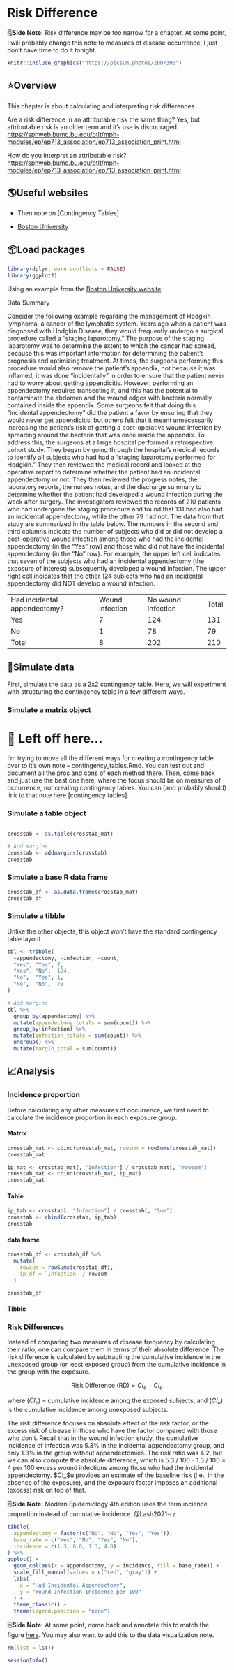 # Risk Difference

<!--
Hidden notes. 
-->

<p class="note"> 🗒**Side Note:** Risk difference may be too narrow for a chapter. At some point, I will probably change this note to measures of disease occurrence. I just don't have time to do it tonight. </p>

```r
knitr::include_graphics("https://picsum.photos/200/300")
```

## ⭐️Overview

This chapter is about calculating and interpreting risk differences.

Are a risk difference in an attributable risk the same thing? Yes, but attributable risk is an older term and it's use is discouraged. <https://sphweb.bumc.bu.edu/otlt/mph-modules/ep/ep713_association/ep713_association_print.html>

How do you interpret an attributable risk? <https://sphweb.bumc.bu.edu/otlt/mph-modules/ep/ep713_association/ep713_association_print.html>

## 🌎Useful websites

* Then note on [Contingency Tables]

* [Boston University](https://sphweb.bumc.bu.edu/otlt/mph-modules/ep/ep713_association/ep713_association_print.html)

## 📦Load packages

```r
library(dplyr, warn.conflicts = FALSE)
library(ggplot2)
```

Using an example from the [Boston University website](https://sphweb.bumc.bu.edu/otlt/mph-modules/ep/ep713_association/ep713_association_print.html):

Data Summary

Consider the following example regarding the management of Hodgkin lymphoma, a cancer of the lymphatic system. Years ago when a patient was diagnosed with Hodgkin Disease, they would frequently undergo a surgical procedure called a "staging laparotomy." The purpose of the staging laparotomy was to determine the extent to which the cancer had spread, because this was important information for determining the patient's prognosis and optimizing treatment. At times, the surgeons performing this procedure would also remove the patient's appendix, not because it was inflamed; it was done "incidentally" in order to ensure that the patient never had to worry about getting appendicitis. However, performing an appendectomy requires transecting it, and this has the potential to contaminate the abdomen and the wound edges with bacteria normally contained inside the appendix. Some surgeons felt that doing this "incidental appendectomy" did the patient a favor by ensuring that they would never get appendicitis, but others felt that it meant unnecessarily increasing the patient's risk of getting a post-operative wound infection by spreading around the bacteria that was once inside the appendix. To address this, the surgeons at a large hospital performed a retrospective cohort study. They began by going through the hospital's medical records to identify all subjects who had had a "staging laparotomy performed for Hodgkin." They then reviewed the medical record and looked at the operative report to determine whether the patient had an incidental appendectomy or not. They then reviewed the progress notes, the laboratory reports, the nurses notes, and the discharge summary to determine whether the patient had developed a wound infection during the week after surgery. The investigators reviewed the records of 210 patients who had undergone the staging procedure and found that 131 had also had an incidental appendectomy, while the other 79 had not. The data from that study are summarized in the table below. The numbers in the second and third columns indicate the number of subjects who did or did not develop a post-operative wound infection among those who had the incidental appendectomy (in the "Yes" row) and those who did not have the incidental appendectomy (in the "No" row). For example, the upper left cell indicates that seven of the subjects who had an incidental appendectomy (the exposure of interest) subsequently developed a wound infection. The upper right cell indicates that the other 124 subjects who had an incidental appendectomy did NOT develop a wound infection.

|                              |                 |                    |       |
|------------------------------|-----------------|--------------------|-------|
| Had incidental appendectomy? | Wound infection | No wound infection | Total |
| Yes                          | 7               | 124                | 131   |
| No                           | 1               | 78                 | 79    |
| Total                        | 8               | 202                | 210   |

## 🔢Simulate data

First, simulate the data as a 2x2 contingency table. Here, we will experiment with structuring the contingency table in a few different ways. 

### Simulate a matrix object

# 🔴 Left off here... 
I'm trying to move all the different ways for creating a contingency table over to it's own note -- contingency_tables.Rmd. You can test out and document all the pros and cons of each method there. Then, come back and just use the best one here, where the focus should be on measures of occurrence, not creating contingency tables. You can (and probably should) link to that note here [contingency tables]. 

### Simulate a table object

```r

```


```r
crosstab <- as.table(crosstab_mat)

# Add margins
crosstab <- addmargins(crosstab)
crosstab
```

### Simulate a base R data frame

```r
crosstab_df <- as.data.frame(crosstab_mat)
crosstab_df
```

### Simulate a tibble

Unlike the other objects, this object won't have the standard contingency table layout. 

```r
tbl <- tribble(
  ~appendectomy, ~infection, ~count,
  "Yes", "Yes", 7,
  "Yes", "No",  124,
  "No",  "Yes", 1,
  "No",  "No",  78
)

# Add margins
tbl %>% 
  group_by(appendectomy) %>% 
  mutate(appendectomy_totals = sum(count)) %>% 
  group_by(infection) %>% 
  mutate(infection_totals = sum(count)) %>% 
  ungroup() %>% 
  mutate(margin_total = sum(count))
```

## 📈Analysis

### Incidence proportion

Before calculating any other measures of occurrence, we first need to calculate the incidence proportion in each exposure group. 

#### Matrix

```r
crosstab_mat <- cbind(crosstab_mat, rowsum = rowSums(crosstab_mat))
crosstab_mat
```

```r
ip_mat <- crosstab_mat[, "Infection"] / crosstab_mat[, "rowsum"]
crosstab_mat <- cbind(crosstab_mat, ip_mat)
crosstab_mat
```

#### Table

```r
ip_tab <- crosstab[, "Infection"] / crosstab[, "Sum"]
crosstab <- cbind(crosstab, ip_tab)
crosstab
```

#### data frame

```r
crosstab_df <- crosstab_df %>% 
  mutate(
    rowsum = rowSums(crosstab_df),
    ip_df = `Infection` / rowsum
  )

crosstab_df
```

#### Tibble


### Risk Differences

Instead of comparing two measures of disease frequency by calculating their ratio, one can compare them in terms of their absolute difference. The risk difference is calculated by subtracting the cumulative incidence in the unexposed group (or least exposed group) from the cumulative incidence in the group with the exposure. 

$$ \text{Risk Difference (RD)} = CI_e - CI_u $$

where ($CI_e$) = cumulative incidence among the exposed subjects, and ($CI_u$) is the cumulative incidence among unexposed subjects.

The risk difference focuses on absolute effect of the risk factor, or the excess risk of disease in those who have the factor compared with those who don't. Recall that in the wound infection study, the cumulative incidence of infection was 5.3% in the incidental appendectomy group, and only 1.3% in the group without appendectomies. The risk ratio was 4.2, but we can also compute the absolute difference, which is 5.3 / 100 - 1.3 / 100 = 4 per 100 excess wound infections among those who had the incidental appendectomy. $CI_$u provides an estimate of the baseline risk (i.e., in the absence of the exposure), and the exposure factor imposes an additional (excess) risk on top of that.

<p class="note"> 🗒**Side Note:** Modern Epidemiology 4th edition uses the term incience proportion instead of cumulative incidence. @Lash2021-rz </p>

```r
tibble(
  appendectomy = factor(c("No", "No", "Yes", "Yes")),
  base_rate = c("Yes", "No", "Yes", "No"),
  incidence = c(1.3, 0.0, 1.3, 4.0) 
) %>% 
ggplot() +
  geom_col(aes(x = appendectomy, y = incidence, fill = base_rate)) +
  scale_fill_manual(values = c("red", "gray")) +
  labs(
    x = "Had Incidental Appendectomy",
    y = "Wound Infection Incidence per 100"
  ) +
  theme_classic() +
  theme(legend.position = "none") 
```

<p class="note"> 🗒**Side Note:** At some point, come back and annotate this to match the figure [here](https://sphweb.bumc.bu.edu/otlt/mph-modules/ep/ep713_association/ep713_association_print.html). You may also want to add this to the data visualization note. </p>

<!--
Clean up and add session info
-->

```r
rm(list = ls())
```

```r
sessionInfo()
```
